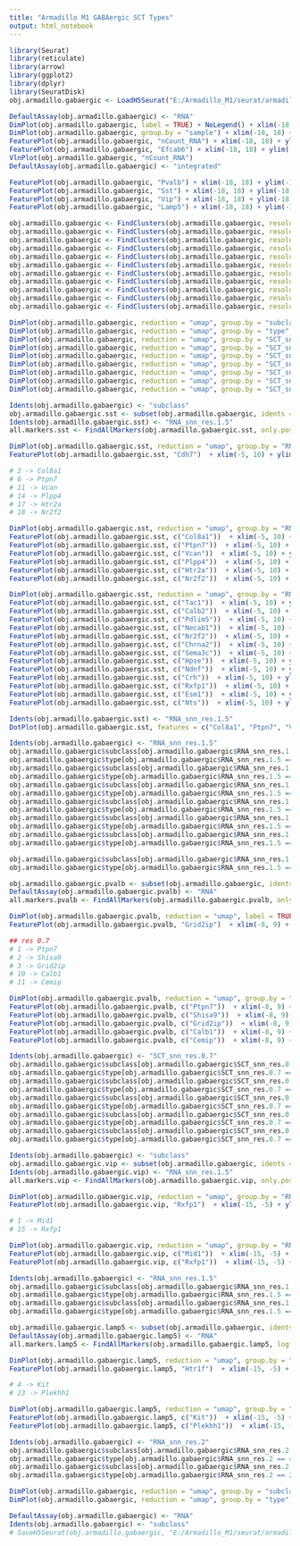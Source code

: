 ```yaml
---
title: "Armadillo M1 GABAergic SCT Types"
output: html_notebook
---
```


```r

library(Seurat)
library(reticulate)
library(arrow)
library(ggplot2)
library(dplyr)
library(SeuratDisk)
obj.armadillo.gabaergic <- LoadH5Seurat("E:/Armadillo_M1/seurat/armadillo_m1_gabaergic_sct.h5Seurat")

```


```r

DefaultAssay(obj.armadillo.gabaergic) <- "RNA"
DimPlot(obj.armadillo.gabaergic, label = TRUE) + NoLegend() + xlim(-18, 18) + ylim(-18, 18) + coord_equal()
DimPlot(obj.armadillo.gabaergic, group.by = "sample") + xlim(-18, 18) + ylim(-18, 18) + coord_equal()
FeaturePlot(obj.armadillo.gabaergic, "nCount_RNA") + xlim(-18, 18) + ylim(-18, 18) + coord_equal()
FeaturePlot(obj.armadillo.gabaergic, "Efcab6") + xlim(-18, 18) + ylim(-18, 18) + coord_equal()
VlnPlot(obj.armadillo.gabaergic, "nCount_RNA")
DefaultAssay(obj.armadillo.gabaergic) <- "integrated"

```


```r

FeaturePlot(obj.armadillo.gabaergic, "Pvalb") + xlim(-18, 18) + ylim(-18, 18) + coord_equal()
FeaturePlot(obj.armadillo.gabaergic, "Sst") + xlim(-18, 18) + ylim(-18, 18) + coord_equal()
FeaturePlot(obj.armadillo.gabaergic, "Vip") + xlim(-18, 18) + ylim(-18, 18) + coord_equal()
FeaturePlot(obj.armadillo.gabaergic, "Lamp5") + xlim(-18, 18) + ylim(-18, 18) + coord_equal()

```


```r

obj.armadillo.gabaergic <- FindClusters(obj.armadillo.gabaergic, resolution = 0.5, algorithm = 4, method = "igraph")
obj.armadillo.gabaergic <- FindClusters(obj.armadillo.gabaergic, resolution = 0.7, algorithm = 4, method = "igraph")
obj.armadillo.gabaergic <- FindClusters(obj.armadillo.gabaergic, resolution = 1, algorithm = 4, method = "igraph")
obj.armadillo.gabaergic <- FindClusters(obj.armadillo.gabaergic, resolution = 1.5, algorithm = 4, method = "igraph")
obj.armadillo.gabaergic <- FindClusters(obj.armadillo.gabaergic, resolution = 2, algorithm = 4, method = "igraph")
obj.armadillo.gabaergic <- FindClusters(obj.armadillo.gabaergic, resolution = 2.5, algorithm = 4, method = "igraph")
obj.armadillo.gabaergic <- FindClusters(obj.armadillo.gabaergic, resolution = 3, algorithm = 4, method = "igraph")
obj.armadillo.gabaergic <- FindClusters(obj.armadillo.gabaergic, resolution = 3.5, algorithm = 4, method = "igraph")
obj.armadillo.gabaergic <- FindClusters(obj.armadillo.gabaergic, resolution = 4, algorithm = 4, method = "igraph")
obj.armadillo.gabaergic <- FindClusters(obj.armadillo.gabaergic, resolution = 4.5, algorithm = 4, method = "igraph")
obj.armadillo.gabaergic <- FindClusters(obj.armadillo.gabaergic, resolution = 5, algorithm = 4, method = "igraph")

```


```r

DimPlot(obj.armadillo.gabaergic, reduction = "umap", group.by = "subclass", label = TRUE, label.size = 4, raster = FALSE) + NoLegend()  + xlim(-18, 18) + ylim(-18, 18) + coord_equal()
DimPlot(obj.armadillo.gabaergic, reduction = "umap", group.by = "type", label = TRUE, label.size = 4, raster = FALSE) + NoLegend()  + xlim(-18, 18) + ylim(-18, 18) + coord_equal()
DimPlot(obj.armadillo.gabaergic, reduction = "umap", group.by = "SCT_snn_res.0.5", label = TRUE, label.size = 4, raster = FALSE) + NoLegend()  + xlim(-18, 18) + ylim(-18, 18) + coord_equal()
DimPlot(obj.armadillo.gabaergic, reduction = "umap", group.by = "SCT_snn_res.0.7", label = TRUE, label.size = 4, raster = FALSE) + NoLegend()  + xlim(-18, 18) + ylim(-18, 18) + coord_equal()
DimPlot(obj.armadillo.gabaergic, reduction = "umap", group.by = "SCT_snn_res.1", label = TRUE, label.size = 4, raster = FALSE) + NoLegend()  + xlim(-18, 18) + ylim(-18, 18) + coord_equal()
DimPlot(obj.armadillo.gabaergic, reduction = "umap", group.by = "SCT_snn_res.1.5", label = TRUE, label.size = 4, raster = FALSE) + NoLegend()  + xlim(-18, 18) + ylim(-18, 18) + coord_equal()
DimPlot(obj.armadillo.gabaergic, reduction = "umap", group.by = "SCT_snn_res.2", label = TRUE, label.size = 4, raster = FALSE) + NoLegend()  + xlim(-18, 18) + ylim(-18, 18) + coord_equal()
DimPlot(obj.armadillo.gabaergic, reduction = "umap", group.by = "SCT_snn_res.3", label = TRUE, label.size = 4, raster = FALSE) + NoLegend()  + xlim(-18, 18) + ylim(-18, 18) + coord_equal()
DimPlot(obj.armadillo.gabaergic, reduction = "umap", group.by = "SCT_snn_res.4", label = TRUE, label.size = 4, raster = FALSE) + NoLegend()  + xlim(-18, 18) + ylim(-18, 18) + coord_equal()

```


```r

Idents(obj.armadillo.gabaergic) <- "subclass"
obj.armadillo.gabaergic.sst <- subset(obj.armadillo.gabaergic, idents = "Sst")
Idents(obj.armadillo.gabaergic.sst) <- "RNA_snn_res.1.5"
all.markers.sst <- FindAllMarkers(obj.armadillo.gabaergic.sst, only.pos = TRUE)

```


```r

DimPlot(obj.armadillo.gabaergic.sst, reduction = "umap", group.by = "RNA_snn_res.1.5", label = TRUE, label.size = 4, raster = FALSE) + NoLegend()  + xlim(-5, 10) + ylim(-10, 5) + coord_equal()
FeaturePlot(obj.armadillo.gabaergic.sst, "Cdh7")  + xlim(-5, 10) + ylim(-10, 5) + coord_equal()

```


```r

# 2 -> Col8a1
# 6 -> Ptpn7
# 11 -> Vcan
# 14 -> Plpp4
# 17 -> Htr2a
# 18 -> Nr2f2

DimPlot(obj.armadillo.gabaergic.sst, reduction = "umap", group.by = "RNA_snn_res.1.5", label = TRUE, label.size = 4, raster = FALSE) + NoLegend()  + xlim(-5, 10) + ylim(-10, 5) + coord_equal()
FeaturePlot(obj.armadillo.gabaergic.sst, c("Col8a1"))  + xlim(-5, 10) + ylim(-10, 5) + coord_equal()
FeaturePlot(obj.armadillo.gabaergic.sst, c("Ptpn7"))  + xlim(-5, 10) + ylim(-10, 5) + coord_equal()
FeaturePlot(obj.armadillo.gabaergic.sst, c("Vcan"))  + xlim(-5, 10) + ylim(-10, 5) + coord_equal()
FeaturePlot(obj.armadillo.gabaergic.sst, c("Plpp4"))  + xlim(-5, 10) + ylim(-10, 5) + coord_equal()
FeaturePlot(obj.armadillo.gabaergic.sst, c("Htr2a"))  + xlim(-5, 10) + ylim(-10, 5) + coord_equal()
FeaturePlot(obj.armadillo.gabaergic.sst, c("Nr2f2"))  + xlim(-5, 10) + ylim(-10, 5) + coord_equal()

```



```r

DimPlot(obj.armadillo.gabaergic.sst, reduction = "umap", group.by = "RNA_snn_res.1.5", label = TRUE, label.size = 4, raster = FALSE) + NoLegend()  + xlim(-5, 10) + ylim(-10, 5) + coord_equal()
FeaturePlot(obj.armadillo.gabaergic.sst, c("Tac1"))  + xlim(-5, 10) + ylim(-10, 5) + coord_equal()
FeaturePlot(obj.armadillo.gabaergic.sst, c("Calb2"))  + xlim(-5, 10) + ylim(-10, 5) + coord_equal()
FeaturePlot(obj.armadillo.gabaergic.sst, c("Pdlim5"))  + xlim(-5, 10) + ylim(-10, 5) + coord_equal()
FeaturePlot(obj.armadillo.gabaergic.sst, c("Necab1"))  + xlim(-5, 10) + ylim(-10, 5) + coord_equal()
FeaturePlot(obj.armadillo.gabaergic.sst, c("Nr2f2"))  + xlim(-5, 10) + ylim(-10, 5) + coord_equal()
FeaturePlot(obj.armadillo.gabaergic.sst, c("Chrna2"))  + xlim(-5, 10) + ylim(-10, 5) + coord_equal()
FeaturePlot(obj.armadillo.gabaergic.sst, c("Sema3c"))  + xlim(-5, 10) + ylim(-10, 5) + coord_equal()
FeaturePlot(obj.armadillo.gabaergic.sst, c("Hpse"))  + xlim(-5, 10) + ylim(-10, 5) + coord_equal()
FeaturePlot(obj.armadillo.gabaergic.sst, c("Ndnf"))  + xlim(-5, 10) + ylim(-10, 5) + coord_equal()
FeaturePlot(obj.armadillo.gabaergic.sst, c("Crh"))  + xlim(-5, 10) + ylim(-10, 5) + coord_equal()
FeaturePlot(obj.armadillo.gabaergic.sst, c("Rxfp1"))  + xlim(-5, 10) + ylim(-10, 5) + coord_equal()
FeaturePlot(obj.armadillo.gabaergic.sst, c("Esm1"))  + xlim(-5, 10) + ylim(-10, 5) + coord_equal()
FeaturePlot(obj.armadillo.gabaergic.sst, c("Nts"))  + xlim(-5, 10) + ylim(-10, 5) + coord_equal()

```


```r

Idents(obj.armadillo.gabaergic.sst) <- "RNA_snn_res.1.5"
DotPlot(obj.armadillo.gabaergic.sst, features = c("Col8a1", "Ptpn7", "Vcan", "Plpp4", "Htr2a", "Nr2f2"))

```


```r

Idents(obj.armadillo.gabaergic) <- "RNA_snn_res.1.5"
obj.armadillo.gabaergic$subclass[obj.armadillo.gabaergic$RNA_snn_res.1.5 == 2] <- "Sst"
obj.armadillo.gabaergic$type[obj.armadillo.gabaergic$RNA_snn_res.1.5 == 2] <- "Sst Col8a1"
obj.armadillo.gabaergic$subclass[obj.armadillo.gabaergic$RNA_snn_res.1.5 == 6] <- "Sst"
obj.armadillo.gabaergic$type[obj.armadillo.gabaergic$RNA_snn_res.1.5 == 6] <- "Sst Ptpn7"
obj.armadillo.gabaergic$subclass[obj.armadillo.gabaergic$RNA_snn_res.1.5 == 11] <- "Sst"
obj.armadillo.gabaergic$type[obj.armadillo.gabaergic$RNA_snn_res.1.5 == 11] <- "Sst Vcan"
obj.armadillo.gabaergic$subclass[obj.armadillo.gabaergic$RNA_snn_res.1.5 == 14] <- "Sst"
obj.armadillo.gabaergic$type[obj.armadillo.gabaergic$RNA_snn_res.1.5 == 14] <- "Sst Plpp4"
obj.armadillo.gabaergic$subclass[obj.armadillo.gabaergic$RNA_snn_res.1.5 == 17] <- "Sst"
obj.armadillo.gabaergic$type[obj.armadillo.gabaergic$RNA_snn_res.1.5 == 17] <- "Sst Htr2a"
obj.armadillo.gabaergic$subclass[obj.armadillo.gabaergic$RNA_snn_res.1.5 == 18] <- "Sst"
obj.armadillo.gabaergic$type[obj.armadillo.gabaergic$RNA_snn_res.1.5 == 18] <- "Sst Nr2f2"

obj.armadillo.gabaergic$subclass[obj.armadillo.gabaergic$RNA_snn_res.1.5 == 20] <- "Sst Chodl"
obj.armadillo.gabaergic$type[obj.armadillo.gabaergic$RNA_snn_res.1.5 == 20] <- "Sst Chodl"

```


```r

obj.armadillo.gabaergic.pvalb <- subset(obj.armadillo.gabaergic, idents = c("3", "7", "8", "10", "20"))
DefaultAssay(obj.armadillo.gabaergic.pvalb) <- "RNA"
all.markers.pvalb <- FindAllMarkers(obj.armadillo.gabaergic.pvalb, only.pos = TRUE)

```


```r

DimPlot(obj.armadillo.gabaergic.pvalb, reduction = "umap", label = TRUE, label.size = 4, raster = FALSE) + NoLegend()  + xlim(-8, 9) + ylim(-2, 15) + coord_equal()
FeaturePlot(obj.armadillo.gabaergic.pvalb, "Grid2ip")  + xlim(-8, 9) + ylim(-2, 15) + coord_equal()

```


```r

## res 0.7
# 1 -> Ptpn7
# 2 -> Shisa9
# 3 -> Grid2ip
# 10 -> Calb1
# 11 -> Cemip

DimPlot(obj.armadillo.gabaergic.pvalb, reduction = "umap", group.by = "SCT_snn_res.0.7", label = TRUE, label.size = 4, raster = FALSE) + NoLegend()  + xlim(-8, 9) + ylim(-2, 15) + coord_equal()
FeaturePlot(obj.armadillo.gabaergic.pvalb, c("Ptpn7"))  + xlim(-8, 9) + ylim(-2, 15) + coord_equal()
FeaturePlot(obj.armadillo.gabaergic.pvalb, c("Shisa9"))  + xlim(-8, 9) + ylim(-2, 15) + coord_equal()
FeaturePlot(obj.armadillo.gabaergic.pvalb, c("Grid2ip"))  + xlim(-8, 9) + ylim(-2, 15) + coord_equal()
FeaturePlot(obj.armadillo.gabaergic.pvalb, c("Calb1"))  + xlim(-8, 9) + ylim(-2, 15) + coord_equal()
FeaturePlot(obj.armadillo.gabaergic.pvalb, c("Cemip"))  + xlim(-8, 9) + ylim(-2, 15) + coord_equal()

```


```r

Idents(obj.armadillo.gabaergic) <- "SCT_snn_res.0.7"
obj.armadillo.gabaergic$subclass[obj.armadillo.gabaergic$SCT_snn_res.0.7 == 1] <- "Pvalb"
obj.armadillo.gabaergic$type[obj.armadillo.gabaergic$SCT_snn_res.0.7 == 1] <- "Pvalb Ptpn7"
obj.armadillo.gabaergic$subclass[obj.armadillo.gabaergic$SCT_snn_res.0.7 == 2] <- "Pvalb"
obj.armadillo.gabaergic$type[obj.armadillo.gabaergic$SCT_snn_res.0.7 == 2] <- "Pvalb Shisa9"
obj.armadillo.gabaergic$subclass[obj.armadillo.gabaergic$SCT_snn_res.0.7 == 3] <- "Pvalb"
obj.armadillo.gabaergic$type[obj.armadillo.gabaergic$SCT_snn_res.0.7 == 3] <- "Pvalb Grid2ip"
obj.armadillo.gabaergic$subclass[obj.armadillo.gabaergic$SCT_snn_res.0.7 == 10] <- "Pvalb"
obj.armadillo.gabaergic$type[obj.armadillo.gabaergic$SCT_snn_res.0.7 == 10] <- "Pvalb Calb1"
obj.armadillo.gabaergic$subclass[obj.armadillo.gabaergic$SCT_snn_res.0.7 == 11] <- "Pvalb"
obj.armadillo.gabaergic$type[obj.armadillo.gabaergic$SCT_snn_res.0.7 == 11] <- "Pvalb Cemip"

```


```r

Idents(obj.armadillo.gabaergic) <- "subclass"
obj.armadillo.gabaergic.vip <- subset(obj.armadillo.gabaergic, idents = "Vip")
Idents(obj.armadillo.gabaergic.vip) <- "RNA_snn_res.1.5"
all.markers.vip <- FindAllMarkers(obj.armadillo.gabaergic.vip, only.pos = TRUE)

```


```r

DimPlot(obj.armadillo.gabaergic.vip, reduction = "umap", group.by = "RNA_snn_res.1.5", label = TRUE, label.size = 4, raster = FALSE) + NoLegend()  + xlim(-15, -5) + ylim(-8, 2) + coord_equal()
FeaturePlot(obj.armadillo.gabaergic.vip, "Rxfp1")  + xlim(-15, -5) + ylim(-8, 2) + coord_equal()

```


```r

# 1 -> Mid1
# 15 -> Rxfp1

DimPlot(obj.armadillo.gabaergic.vip, reduction = "umap", group.by = "RNA_snn_res.1.5", label = TRUE, label.size = 4, raster = FALSE) + NoLegend()  + xlim(-15, -5) + ylim(-8, 2) + coord_equal()
FeaturePlot(obj.armadillo.gabaergic.vip, c("Mid1"))  + xlim(-15, -5) + ylim(-8, 2) + coord_equal()
FeaturePlot(obj.armadillo.gabaergic.vip, c("Rxfp1"))  + xlim(-15, -5) + ylim(-8, 2) + coord_equal()

```


```r

Idents(obj.armadillo.gabaergic) <- "RNA_snn_res.1.5"
obj.armadillo.gabaergic$subclass[obj.armadillo.gabaergic$RNA_snn_res.1.5 == 1] <- "Vip"
obj.armadillo.gabaergic$type[obj.armadillo.gabaergic$RNA_snn_res.1.5 == 1] <- "Vip Mid1"
obj.armadillo.gabaergic$subclass[obj.armadillo.gabaergic$RNA_snn_res.1.5 == 15] <- "Vip"
obj.armadillo.gabaergic$type[obj.armadillo.gabaergic$RNA_snn_res.1.5 == 15] <- "Vip Rxfp1"

```


```r

obj.armadillo.gabaergic.lamp5 <- subset(obj.armadillo.gabaergic, idents = c("2", "6", "9", "13", "15", "17"))
DefaultAssay(obj.armadillo.gabaergic.lamp5) <- "RNA"
all.markers.lamp5 <- FindAllMarkers(obj.armadillo.gabaergic.lamp5, logfc.threshold = 0.0, only.pos = TRUE)

```


```r

DimPlot(obj.armadillo.gabaergic.lamp5, reduction = "umap", group.by = "RNA_snn_res.2", label = TRUE, label.size = 4, raster = FALSE) + NoLegend()  + xlim(-15, -5) + ylim(0, 10) + coord_equal()
FeaturePlot(obj.armadillo.gabaergic.lamp5, "Htr1f")  + xlim(-15, -5) + ylim(0, 10) + coord_equal()

```


```r

# 4 -> Kit
# 23 -> Plekhh1

DimPlot(obj.armadillo.gabaergic.lamp5, reduction = "umap", group.by = "RNA_snn_res.2", label = TRUE, label.size = 4, raster = FALSE) + NoLegend()  + xlim(-15, -5) + ylim(0, 10) + coord_equal()
FeaturePlot(obj.armadillo.gabaergic.lamp5, c("Kit"))  + xlim(-15, -5) + ylim(0, 10) + coord_equal()
FeaturePlot(obj.armadillo.gabaergic.lamp5, c("Plekhh1"))  + xlim(-15, -5) + ylim(0, 10) + coord_equal()

```


```r

Idents(obj.armadillo.gabaergic) <- "RNA_snn_res.2"
obj.armadillo.gabaergic$subclass[obj.armadillo.gabaergic$RNA_snn_res.2 == 4] <- "Lamp5"
obj.armadillo.gabaergic$type[obj.armadillo.gabaergic$RNA_snn_res.2 == 4] <- "Lamp5 Kit"
obj.armadillo.gabaergic$subclass[obj.armadillo.gabaergic$RNA_snn_res.2 == 23] <- "Lamp5"
obj.armadillo.gabaergic$type[obj.armadillo.gabaergic$RNA_snn_res.2 == 23] <- "Lamp5 Plekhh1"

```


```r

DimPlot(obj.armadillo.gabaergic, reduction = "umap", group.by = "subclass", label = TRUE, label.size = 4, raster = FALSE) + NoLegend()  + xlim(-18, 18) + ylim(-18, 18) + coord_equal()
DimPlot(obj.armadillo.gabaergic, reduction = "umap", group.by = "type", label = TRUE, label.size = 3, raster = FALSE) + NoLegend()  + xlim(-18, 18) + ylim(-18, 18) + coord_equal()

```


```r

DefaultAssay(obj.armadillo.gabaergic) <- "RNA"
Idents(obj.armadillo.gabaergic) <- "subclass"
# SaveH5Seurat(obj.armadillo.gabaergic, "E:/Armadillo_M1/seurat/armadillo_m1_gabaergic.h5seurat", overwrite = TRUE, verbose = TRUE)

```

